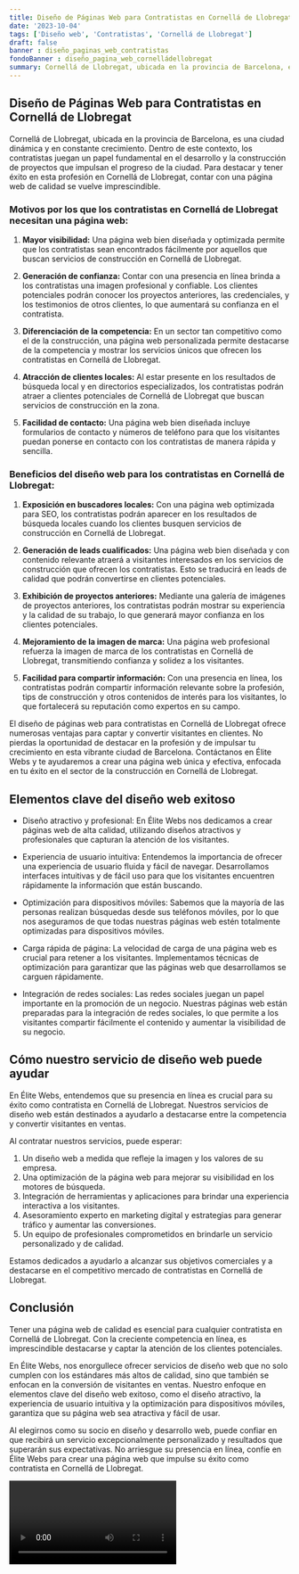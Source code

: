 ```yaml
---
title: Diseño de Páginas Web para Contratistas en Cornellá de Llobregat
date: '2023-10-04'
tags: ['Diseño web', 'Contratistas', 'Cornellá de Llobregat']
draft: false
banner : diseño_paginas_web_contratistas
fondoBanner : diseño_pagina_web_cornelládellobregat
summary: Cornellá de Llobregat, ubicada en la provincia de Barcelona, es una ciudad dinámica y en constante crecimiento. Dentro de este contexto, los contratistas juegan un papel fundamental en el desarrollo y la construcción de proyectos que impulsan el progreso de la ciudad. Para destacar y tener éxito en esta profesión en Cornellá de Llobregat, contar con una página web de calidad se vuelve imprescindible.
---
```


## Diseño de Páginas Web para Contratistas en Cornellá de Llobregat

Cornellá de Llobregat, ubicada en la provincia de Barcelona, es una ciudad dinámica y en constante crecimiento. Dentro de este contexto, los contratistas juegan un papel fundamental en el desarrollo y la construcción de proyectos que impulsan el progreso de la ciudad. Para destacar y tener éxito en esta profesión en Cornellá de Llobregat, contar con una página web de calidad se vuelve imprescindible.

### Motivos por los que los contratistas en Cornellá de Llobregat necesitan una página web:

1. **Mayor visibilidad:** Una página web bien diseñada y optimizada permite que los contratistas sean encontrados fácilmente por aquellos que buscan servicios de construcción en Cornellá de Llobregat.

2. **Generación de confianza:** Contar con una presencia en línea brinda a los contratistas una imagen profesional y confiable. Los clientes potenciales podrán conocer los proyectos anteriores, las credenciales, y los testimonios de otros clientes, lo que aumentará su confianza en el contratista.

3. **Diferenciación de la competencia:** En un sector tan competitivo como el de la construcción, una página web personalizada permite destacarse de la competencia y mostrar los servicios únicos que ofrecen los contratistas en Cornellá de Llobregat.

4. **Atracción de clientes locales:** Al estar presente en los resultados de búsqueda local y en directorios especializados, los contratistas podrán atraer a clientes potenciales de Cornellá de Llobregat que buscan servicios de construcción en la zona.

5. **Facilidad de contacto:** Una página web bien diseñada incluye formularios de contacto y números de teléfono para que los visitantes puedan ponerse en contacto con los contratistas de manera rápida y sencilla.

### Beneficios del diseño web para los contratistas en Cornellá de Llobregat:

1. **Exposición en buscadores locales:** Con una página web optimizada para SEO, los contratistas podrán aparecer en los resultados de búsqueda locales cuando los clientes busquen servicios de construcción en Cornellá de Llobregat.

2. **Generación de leads cualificados:** Una página web bien diseñada y con contenido relevante atraerá a visitantes interesados en los servicios de construcción que ofrecen los contratistas. Esto se traducirá en leads de calidad que podrán convertirse en clientes potenciales.

3. **Exhibición de proyectos anteriores:** Mediante una galería de imágenes de proyectos anteriores, los contratistas podrán mostrar su experiencia y la calidad de su trabajo, lo que generará mayor confianza en los clientes potenciales.

4. **Mejoramiento de la imagen de marca:** Una página web profesional refuerza la imagen de marca de los contratistas en Cornellá de Llobregat, transmitiendo confianza y solidez a los visitantes.

5. **Facilidad para compartir información:** Con una presencia en línea, los contratistas podrán compartir información relevante sobre la profesión, tips de construcción y otros contenidos de interés para los visitantes, lo que fortalecerá su reputación como expertos en su campo.

El diseño de páginas web para contratistas en Cornellá de Llobregat ofrece numerosas ventajas para captar y convertir visitantes en clientes. No pierdas la oportunidad de destacar en la profesión y de impulsar tu crecimiento en esta vibrante ciudad de Barcelona. Contáctanos en Élite Webs y te ayudaremos a crear una página web única y efectiva, enfocada en tu éxito en el sector de la construcción en Cornellá de Llobregat.

<GifSeo />

<Cta />

## Elementos clave del diseño web exitoso

- Diseño atractivo y profesional: En Élite Webs nos dedicamos a crear páginas web de alta calidad, utilizando diseños atractivos y profesionales que capturan la atención de los visitantes.

- Experiencia de usuario intuitiva: Entendemos la importancia de ofrecer una experiencia de usuario fluida y fácil de navegar. Desarrollamos interfaces intuitivas y de fácil uso para que los visitantes encuentren rápidamente la información que están buscando.

- Optimización para dispositivos móviles: Sabemos que la mayoría de las personas realizan búsquedas desde sus teléfonos móviles, por lo que nos aseguramos de que todas nuestras páginas web estén totalmente optimizadas para dispositivos móviles.

- Carga rápida de página: La velocidad de carga de una página web es crucial para retener a los visitantes. Implementamos técnicas de optimización para garantizar que las páginas web que desarrollamos se carguen rápidamente.

- Integración de redes sociales: Las redes sociales juegan un papel importante en la promoción de un negocio. Nuestras páginas web están preparadas para la integración de redes sociales, lo que permite a los visitantes compartir fácilmente el contenido y aumentar la visibilidad de su negocio.

## Cómo nuestro servicio de diseño web puede ayudar

En Élite Webs, entendemos que su presencia en línea es crucial para su éxito como contratista en Cornellá de Llobregat. Nuestros servicios de diseño web están destinados a ayudarlo a destacarse entre la competencia y convertir visitantes en ventas.

Al contratar nuestros servicios, puede esperar:

1. Un diseño web a medida que refleje la imagen y los valores de su empresa.
2. Una optimización de la página web para mejorar su visibilidad en los motores de búsqueda.
3. Integración de herramientas y aplicaciones para brindar una experiencia interactiva a los visitantes.
4. Asesoramiento experto en marketing digital y estrategias para generar tráfico y aumentar las conversiones.
5. Un equipo de profesionales comprometidos en brindarle un servicio personalizado y de calidad.

Estamos dedicados a ayudarlo a alcanzar sus objetivos comerciales y a destacarse en el competitivo mercado de contratistas en Cornellá de Llobregat.

## Conclusión

Tener una página web de calidad es esencial para cualquier contratista en Cornellá de Llobregat. Con la creciente competencia en línea, es imprescindible destacarse y captar la atención de los clientes potenciales.

En Élite Webs, nos enorgullece ofrecer servicios de diseño web que no solo cumplen con los estándares más altos de calidad, sino que también se enfocan en la conversión de visitantes en ventas. Nuestro enfoque en elementos clave del diseño web exitoso, como el diseño atractivo, la experiencia de usuario intuitiva y la optimización para dispositivos móviles, garantiza que su página web sea atractiva y fácil de usar.

Al elegirnos como su socio en diseño y desarrollo web, puede confiar en que recibirá un servicio excepcionalmente personalizado y resultados que superarán sus expectativas. No arriesgue su presencia en línea, confíe en Élite Webs para crear una página web que impulse su éxito como contratista en Cornellá de Llobregat.

<Video />

<CtaBot job='Contratistas' city='Cornellá de Llobregat'/>

<Gmaps query='Cornellá de Llobregat+españa+maps' />